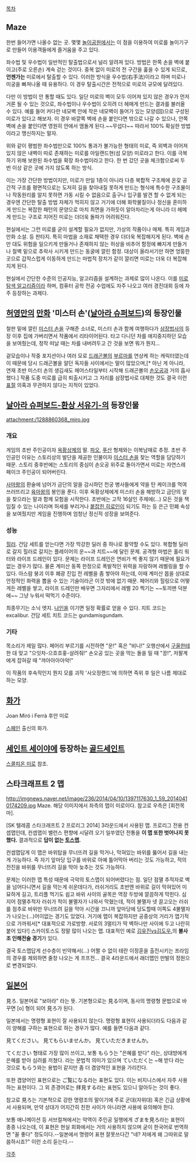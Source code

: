 [[목차]]

== Maze ==
한번 들어가면 나올수 없는 곳. 몇몇 [[놀이공원]]에서는 이 점을 이용하여 미로를 놀이기구로 만들어 이용객들에게 즐거움을 주고 있다. 

좌수법 및 우수법이 일반적인 탈출법으로서 널리 알려져 있다. 방법은 한쪽 손을 벽에 붙이고(주로 오른손) 계속 걷는 것이다. 중복 없이 미로의 전 구간을 훑을 수 있게 되므로, '''언젠가는''' 미로에서 탈출할 수 있다. 이러한 방식을 우수법(右手法)이라고 하며 미로나 미궁을 빠져나올 때 유용하다. 이 경우 탈출시간은 전적으로 미로의 규모에 달려있다.

다만 이 방법이 안 통할 때도 있다. 일단 미로의 벽이 모두 이어져 있지 않은 경우가 먼저 거론 될 수 있는 것으로, 좌수법이나 우수법이 오히려 더 헤매게 만드는 결과를 불러올 수 있다. 예를 들어 커다란 네모벽 안에 작은 네모벽이 들어가 있는 모양(回)으로 구성된 미로가 있다고 해보자. 이 경우 바깥쪽 벽에 손을 붙인다면 밖으로 나갈 수 있으나, 안쪽 벽에 손을 붙인다면 영원히 안에서 맴돌게 된다.~~무섭다~~ 따라서 100% 확실한 방법이라고 맹신하지는 말자.

위와 같이 평범한 좌수법만으로 100% 통과가 불가능한 형태의 미로, 즉 외벽과 이어져 있지 않은 내벽이 따로 존재하는 미로를 아일랜드현(섬 모양) 미로라고 한다. 이를 극복하기 위해 보완된 좌수법을 확장 좌수법이라고 한다. 한 번 갔던 곳을 체크함으로써 두 번 이상 같은 곳에 가지 않도록 하는 방식.

이는 가장 간단한 방법이지만, 미로가 만일 1층이 아니라 다층 복합적 구조체에 온갗 공간적 구조를 평면적으로는 도저히 길을 찾아내질 못하게 만드는 형식에 특수한 구조물이나 작동원리를 알지 못하면 가동 시킬 수 없음으로 출구나 입구를 발견 할 수 없게 되는 경우엔 간단한 탈출 방법 자체가 먹히지 않고 거기에 더해 화학물질이나 정신을 혼미하게 만드는 복잡한 패턴의 문양으로 마치 최면을 가하듯이 알아차리는게 아니라 더 헤메게 만드는 구조로 지어진 미로는 더더욱 돌파가 어려워진다.

현실에서는 그런 미로를 굳이 설계할 필요가 없지만, 가상의 작품이나 매체. 특히 게임과 만화 소설. 등 판타지. 특히 마법을 소재로 채택한 경우 더더욱 복잡해지게 된다. 벽에 손만 대도 위험을 일으키게 만들거나 존재하지 않는 허상을 비추어 함정에 빠지게 만들거나 절벽 밑으로 추락사 시키게 만드는 동굴에 깔린 함정. 대상이 올라서기만 하면 엉뚱한 곳으로 갑작스럽게 이동하게 만드는 마법적 장치가 같이 깔리면 미로는 더욱 더 복잡해지게 된다.

현실에서 간단한 수준의 인공지능, 알고리즘을 설계하는 과제로 많이 나온다. 이를 [[미로탐색 알고리즘]]이라 하며, 컴퓨터 공학 전공 수업에도 자주 나오고 여러 경진대회 등에 자주 등장하는 과제다.

== [[허영만]]의 [[만화]] '미스터 손'([[날아라 슈퍼보드]])의 등장인물 ==
철판 밑에 깔린 [[미스터 손]]을 구해준 소녀로, 미스터 손과 함께 여행하다가 [[삼장법사]]의 등장 이후 집에 가버리면서 작품에서 리타이어된다. 타고 다니던 차를 애지중지하던 모습을 보여줬는데, 정작 떠날 때는 차를 내버려두고 간 것을 보면 뭐가 뭔지...

겉모습이나 작중 포지션이나 여러 모로 [[드래곤볼]]의 [[부르마(드래곤볼)|부르마]]를 연상케 하는 캐릭터였는데 이 때문에 당시 드래곤볼을 알던 독자들 사이에서는 말이 많았으며,[* 아닌 게 아니라, 연재 초반 미스터 손의 생김새도 헤어스타일부터 시작해 드래곤볼의 [[손오공(드래곤볼)|손오공]]과 거의 흡사했다.] 작품 도중 미로를 급히 퇴출시키고 그 자리를 삼장법사로 대체한 것도 결국 이런 [[표절]] 의혹과 무관하지 않다는 지적이 있었다.

== [[날아라 슈퍼보드-환상 서유기-]]의 등장인물 ==
attachment:/1288860368_miro.jpg

=== 개요 ===
게임의 초반 주인공이자 [[옥황상제]]의 딸. [[파오]], [[푸산]] 형제와는 이복남매로 추정. 초반 주인공인 이유는 스토리상의 발단을 제공한 인물이자 [[미스터 손]]을 찾는 역할을 담당하기 때문. 스토리 중후반에는 스토리의 중심이 손오공 위주로 돌아가면서 미로는 자연스레 페이크 주인공이 되어버린다.

[[사마왕]]의 환술에 넘어가 금단의 알을 감시하던 천궁 병사들에게 약을 탄 케이크를 먹여 쓰러뜨리고 [[육마왕]]의 봉인을 푼다. 이후 옥황상제에게 미스터 손을 해방하고 금단의 알을 찾으라는 말과 함께 모험을 시작한다. 초반에는 고작 16살인 주제에(...) 모든 것을 책임질 수 있는 나이라며 허세를 부리거나 [[붙잡힌 히로인]]이 되기도 하는 등 은근 민폐 속성을 보여줬지만 게임을 진행하며 엄청난 정신적 성장을 보여준다.

=== 성능 ===
[[힐러]]. 건담 세트를 얻는다면 가장 막강한 딜러 중 하나로 활약할 수도 있다. 복합형 딜러로 갈지 힐러로 갈지는 플레이어의 운~~과 치트~~에 달린 문제. 공격형 마법은 홀리 워터와 라이프 드레인이 있다. 문제는 라이프 드레인은 연비가 썩 좋지 않기 때문에 필요가 없는 경우가 많다.
물론 계미산 동쪽 한정으로 폭발적인 위력을 자랑하며 레벨링을 할 수 있다. 아스람 붕괴 이후 폐광 진입 전 레벨을 좀 쌓아야 하는데, 이때 계미산 몹을 상대로 안정적인 화력을 뽑을 수 있는 기술이라곤 이것 밖에 없기 때문.
페어리와 힐링으로 어떻게든 레벨을 쌓고, 라이프 드레인만 배우면 그자리에서 레벨 20 찍기는 ~~토끼맨 덕분에~~ 그냥 누워서 떡먹기 수준이다.

최종무기는 소닉 엣지. [[나인]]을 이기면 일정 확률로 얻을 수 있다. 치트 코드는 excalibur. 건담 세트 치트 코드는 gundamisgundam.

=== 기타 ===
목소리가 제일 많다. 페어리 부르기를 시전하면 "운!" 혹은 "비니!" 오행산에서 [[구울]]한테 한 대 맞고 "으잇차-으흐흐흫-살려줘!" 손오공 있는 곳을 막는 돌을 밀 때 "끙!", 저팔계에게 잡혀갈 때 "꺄아아아아악!"

이 작품의 후속작인지 뭔지 모를 괴작 '사오정랜드'에 의하면 즉위 후 일은 나름 제대로 하는 모양.

== [[화가]] ==
Joan Miró i Ferrà
후안 미로

[[스페인]] 출신의 화가.

== [[세인트 세이야]]에 등장하는 [[골드세인트]] ==
[[스콜피온 미로]] 참조.

== 스타크래프트 2 맵 ==
http://imgnews.naver.net/image/236/2014/04/10/1397117630_1_59_20140410174209.jpg
Maze. 해당 이미지에서 좌측의 맵이 미로이다. 참고로 우측은 [회전목마].

[SK 텔레콤 스타크래프트 2 프로리그 2014] 3라운드에서 사용된 맵. 프로리그 전용 컨셉맵인데, 컨셉맵이 밸런스 편향에 시달려 오기 일쑤였던 전통을 '''이 맵 또한 벗어나지 못했다.''' 결과적으로 '''답이 없는 [[토스맵]].'''

컨셉맵답게 이 맵은 바위탑을 무너뜨려 길을 막거나, 막혀있는 바위를 뚫어서 길을 내는게 가능하다. 즉 자기 앞마당 입구를 바위로 아예 틀어막아 버리는 것도 가능하고, 적의 전진을 바위를 무너뜨려 길을 막아 늦추는 것도 가능하다.

문제는 이러한 맵 특성 때문에 극악의 토스맵이 되어버렸다는 점. 일단 점멸 추적자로 벽을 넘어다니면서 길을 막는게 쉬운데다가, 러쉬거리도 초반엔 바위로 길이 막혀있어 미묘하게 길고, 트리플 먹기도 쉽고 바위 사이의 골목은 역장 두방에 깔끔하게 막힌다. 심지어 점멸추적자 러쉬가 적이 불멸자가 나와서 막혔는데, 적이 불멸자 넷 끌고오는 러쉬를 점추로 바위만 무너뜨려 길을 막아 시간을 끄니까 앞마당에 당도할때 이쪽도 4불멸자가 나오는(...)어이없는 경기도 있었다. 거기에 맵이 복잡하지만 공중상의 거리가 엽기적으로 가까워서[* 대표적으로 가로방향. 서로의 3멀티가 딱 벽하나만 사이에 두고 나란히 붙어 있다!] 스카이토스도 정말 많이 나오는 맵. 대표적인 예로 [http://www.youtube.com/watch?v=wChODgtryKI&index=5&list=PL-uRIJPCxHjeDxd25gyodrOchgzqkyl6- 김유진vs김도우.]의 '''불사조 인해전술 경기'''가 있다.

결국 토스맵답게 선수층이 빈약해서(...) 어쩔 수 없이 테란 이정훈을 출전시키는 프라임의 경우를 제외하면 줄창 나오는 게 프프전... 결국 4라운드에서 래더맵인 만발의 정원으로 변경되었다.

== [[일본어]] ==
見ろ. 일본어로 "보아라" 라는 뜻.
기본형으로는 見る이며, 동사의 명령형 문법으로 바꾸면 [o] 형이 되어 見ろ가 된다. 

일본에서는 명령형 표현이 잘 사용되지 않는다. 명령형 표현이 사용되더라도 다음과 같이 양해를 구하는 표현으로 하는 경우가 많다. 예를 들면 다음과 같다.

見てください。
見てもらいませんか。
見ていただきませんか。

てください 형태로 가장 많이 쓰이고, 보통 もらう는 "은혜를 받다" 라는, 상대방에게 은혜를 받아 심려를 끼쳤다. 라는 문법적 의미가 있으며
ていただく는 ~해 받다 라는 것으로 もらう와는 용법이 같지만 좀 더 겸양적인 표현을 가리킨다.

또한 겸양어인 표현으로는 ご覧になる라는 표현도 있다. 이는 비지니스에서 자주 사용하는 표현이다. 그 외 존경어로는 拝見する라는 표현도 있으니 알아두는 것이 좋다.

참고로 見ろ는 기본적으로 강한 명령조의 말이기에 주로 군대(자위대) 혹은 긴급 상황에서 사용되며, 만약 상대가 어지간히 친한 사이가 아니라면 사용에 유의해야 한다.

보통 애니메이션 등 서브컬쳐에서는 악역이 주인공 일행에게 ざまを見ろ라는 표현이 종종 나오는데, 이 표현은 현실 회화에서는 거의 사용하지 않으며 굳이 한국어로 번역하면 "꼴 좋다" 정도이다.--일본에서 명령어 표현 잘못쓰다간 "네? 저에게 왜 그따위로 말씀하시죠?" 이런 소리 듣는다.--

[[각주]]
